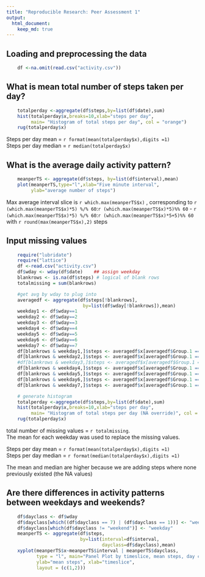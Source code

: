 ```yaml
---
title: "Reproducible Research: Peer Assessment 1"
output: 
  html_document:
    keep_md: true
---
```


## Loading and preprocessing the data
```r
    df <-na.omit(read.csv("activity.csv"))
```


## What is mean total number of steps taken per day?
```r
    totalperday <-aggregate(df$steps,by=list(df$date),sum)
    hist(totalperday$x,breaks=10,xlab="steps per day",
         main= "Histogram of total steps per day", col = "orange")
    rug(totalperday$x)
```
  
Steps per day mean = `r format(mean(totalperday$x),digits =1)`  
Steps per day median = `r median(totalperday$x)`


## What is the average daily activity pattern?
```r
    meanperTS <- aggregate(df$steps, by=list(df$interval),mean)
    plot(meanperTS,type="l",xlab="Five minute interval",
         ylab="average number of steps")
```
  
Max average interval slice is `r which.max(meanperTS$x)` , corresponding to 
`r (which.max(meanperTS$x)*5) %/% 60`:`r (which.max(meanperTS$x)*5)%% 60` - 
`r (which.max(meanperTS$x)*5) %/% 60`:`r (which.max(meanperTS$x)*5+5)%% 60`
with `r round(max(meanperTS$x),2)` steps

## Input missing values
```r
    require("lubridate")
    require("lattice")
    df <-read.csv("activity.csv")
    df$wday <- wday(df$date)    ## assign weekday
    blankrows <- is.na(df$steps) # logical of blank rows
    totalmissing = sum(blankrows)

    #get avg by wday to plug into 
    averagedf <- aggregate(df$steps[!blankrows],
                            by=list(df$wday[!blankrows]),mean)
    weekday1 <- df$wday==1
    weekday2 <- df$wday==2
    weekday3 <- df$wday==3
    weekday4 <- df$wday==4
    weekday5 <- df$wday==5
    weekday6 <- df$wday==6
    weekday7 <- df$wday==7
    df[blankrows & weekday1,]$steps <- averagedf$x[averagedf$Group.1 == 1]
    df[blankrows & weekday2,]$steps <- averagedf$x[averagedf$Group.1 == 2]
    #df[blankrows & weekday3,]$steps <- averagedf$x[averagedf$Group.1 == 3]
    df[blankrows & weekday4,]$steps <- averagedf$x[averagedf$Group.1 == 4]
    df[blankrows & weekday5,]$steps <- averagedf$x[averagedf$Group.1 == 5]
    df[blankrows & weekday6,]$steps <- averagedf$x[averagedf$Group.1 == 6]
    df[blankrows & weekday7,]$steps <- averagedf$x[averagedf$Group.1 == 7]

    # generate histogram
    totalperday <-aggregate(df$steps,by=list(df$date),sum)
    hist(totalperday$x,breaks=10,xlab="steps per day",
         main= "Histogram of total steps per day (NA override)", col = "orange")
    rug(totalperday$x)
```
  
total number of missing values = `r totalmissing`.  
The mean for each weekday was used to replace the missing values.

Steps per day mean = `r format(mean(totalperday$x),digits =1)`  
Steps per day median = `r format(median(totalperday$x),digits =1)`

The mean and median are higher because we are adding steps where none previously 
existed (the NA values)  

## Are there differences in activity patterns between weekdays and weekends?
```r
    df$dayclass <- df$wday
    df$dayclass[which((df$dayclass == 7) | (df$dayclass == 1))] <- "weekend"
    df$dayclass[which(df$dayclass != "weekend")] <- "weekday"
    meanperTS <- aggregate(df$steps,
                           by=list(interval=df$interval,
                                   dayclass=df$dayclass),mean)
    xyplot(meanperTS$x~meanperTS$interval | meanperTS$dayclass,
           type = "l", main="Panel Plot by timeslice, mean steps, day class",
           ylab="mean steps", xlab="timeslice",
           layout = (c(1,2)))
```